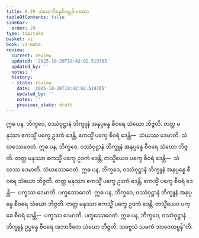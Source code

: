 ```yaml
---
title: 8.29 သံဃေဘိန္နေစီဝရုပ္ပါဒကထာ
tableOfContents: false
sidebar:
  order: 29
type: tipitaka
basket: vi
book: vi-maha
review:
  current: review
  updated: '2025-10-20T19:42:02.519765'
  updated_by: ''
  notes: ''
  history:
  - state: review
    date: '2025-10-20T19:42:02.519765'
    updated_by: ''
    notes: ''
    previous_state: draft
---
```



<DynamicBreadcrumb />


<ReviewStatus review={frontmatter.review} showDetails={true} />

<HypothesisAnnotation frontmatter={frontmatter} />

<Division number="376" book="vi-maha" e="ch" v="3" p="425">

<Paragraph number="1730" book="vi-maha">
ဣဓ ပန, ဘိက္ခဝေ, ဝဿံဝုဋ္ဌာနံ ဘိက္ခူနံ အနုပ္ပန္နေ စီဝရေ သံဃော ဘိဇ္ဇတိ. တတ္ထ မနုဿာ ဧကသ္မိံ ပက္ခေ ဥဒကံ ဒေန္တိ, ဧကသ္မိံ ပက္ခေ စီဝရံ ဒေန္တိ—  သံဃဿ ဒေမာတိ. သံဃဿေဝေတံ.
</Paragraph>

<Paragraph number="1731" book="vi-maha">
ဣဓ ပန, ဘိက္ခဝေ, ဝဿံဝုဋ္ဌာနံ ဘိက္ခူနံ အနုပ္ပန္နေ စီဝရေ သံဃော ဘိဇ္ဇတိ. တတ္ထ မနုဿာ ဧကသ္မိံ ပက္ခေ ဥဒကံ ဒေန္တိ, တသ္မိံယေဝ ပက္ခေ စီဝရံ ဒေန္တိ—  သံဃဿ ဒေမာတိ. သံဃဿေဝေတံ.
</Paragraph>

<Paragraph number="1732" book="vi-maha">
ဣဓ ပန, ဘိက္ခဝေ, ဝဿံဝုဋ္ဌာနံ ဘိက္ခူနံ အနုပ္ပန္နေ စီဝရေ သံဃော ဘိဇ္ဇတိ. တတ္ထ မနုဿာ ဧကသ္မိံ ပက္ခေ ဥဒကံ ဒေန္တိ, ဧကသ္မိံ ပက္ခေ စီဝရံ ဒေန္တိ—  ပက္ခဿ ဒေမာတိ. ပက္ခဿေဝေတံ.
</Paragraph>

<Paragraph number="1733" book="vi-maha">
ဣဓ ပန, ဘိက္ခဝေ, ဝဿံဝုဋ္ဌာနံ ဘိက္ခူနံ အနုပ္ပန္နေ စီဝရေ သံဃော ဘိဇ္ဇတိ. တတ္ထ မနုဿာ ဧကသ္မိံ ပက္ခေ ဥဒကံ ဒေန္တိ, တသ္မိံယေဝ ပက္ခေ စီဝရံ ဒေန္တိ—  ပက္ခဿ ဒေမာတိ. ပက္ခဿေဝေတံ.
</Paragraph>

<Paragraph number="1734" book="vi-maha">
ဣဓ ပန, ဘိက္ခဝေ, ဝဿံဝုဋ္ဌာနံ ဘိက္ခူနံ ဥပ္ပန္နေ စီဝရေ အဘာဇိတေ သံဃော ဘိဇ္ဇတိ. သဗ္ဗေသံ သမကံ ဘာဇေတဗ္ဗန်”တိ.
</Paragraph>
</Division>